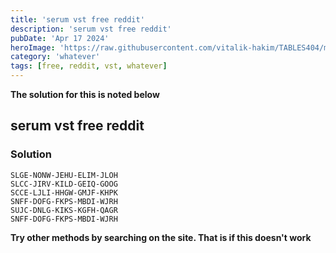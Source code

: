 ---
title: 'serum vst free reddit'
description: 'serum vst free reddit'
pubDate: 'Apr 17 2024'
heroImage: 'https://raw.githubusercontent.com/vitalik-hakim/TABLES404/main/error_b/misc.png'
category: 'whatever'
tags: [free, reddit, vst, whatever]
---

**The solution for this is noted below**

## serum vst free reddit

### Solution

```whatever
SLGE-NONW-JEHU-ELIM-JLOH
SLCC-JIRV-KILD-GEIQ-GOOG
SCCE-LJLI-HHGW-GMJF-KHPK
SNFF-DOFG-FKPS-MBDI-WJRH
SUJC-DNLG-KIKS-KGFH-QAGR
SNFF-DOFG-FKPS-MBDI-WJRH
```
**Try other methods by searching on the site. That is if this doesn't work**

